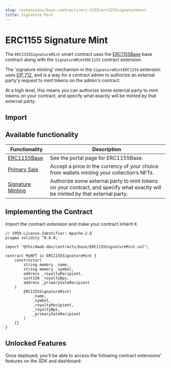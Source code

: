```yaml
---
slug: /extensions/base-contracts/erc-1155/erc1155signaturemint
title: Signature Mint
---
```



# ERC1155 Signature Mint

The `ERC1155SignatureMint` smart contract uses the [ERC1155Base](/extensions/base-contracts/erc-1155/erc1155base) base contract along with the `SignatureMintERC1155` contract extension.

The 'signature minting' mechanism in the `SignatureMintERC1155` extension uses [EIP 712](https://eips.ethereum.org/EIPS/eip-712), and is a way for a contract admin to authorize an external party's request to mint tokens on the admin's contract.

At a high level, this means you can authorize some external party to mint tokens on your contract, and specify what exactly will be minted by that external party.

<ViewContractCodeButton
  link="https://github.com/thirdweb-dev/contracts/blob/main/contracts/base/ERC1155SignatureMint.sol"
  name="ERC1155SignatureMint"
/>

## Import

<ImportSnippet type="base" category="ERC1155" name="ERC1155SignatureMint" />

## Available functionality

| Functionality                                                  | Description                                                                                                                    |
| -------------------------------------------------------------- | ------------------------------------------------------------------------------------------------------------------------------ |
| [ERC1155Base](/extensions/base-contracts/erc-1155/erc1155base) | See the portal page for ERC1155Base.                                                                                           |
| [Primary Sale](/extensions/features/primarysale)               | Accept a price in the currency of your choice from wallets minting your collection’s NFTs.                                     |
| [Signature Minting](/extensions/features/signatureminterc1155) | Authorize some external party to mint tokens on your contract, and specify what exactly will be minted by that external party. |

## Implementing the Contract

Import the contract extension and make your contract inherit it.

```solidity
// SPDX-License-Identifier: Apache-2.0
pragma solidity ^0.8.0;

import "@thirdweb-dev/contracts/base/ERC1155SignatureMint.sol";

contract MyNFT is ERC1155SignatureMint {
    constructor(
        string memory _name,
        string memory _symbol,
        address _royaltyRecipient,
        uint128 _royaltyBps,
        address _primarySaleRecipient
    )
        ERC1155SignatureMint(
            _name,
            _symbol,
            _royaltyRecipient,
            _royaltyBps,
            _primarySaleRecipient
        )
    {}
}
```

## Unlocked Features

Once deployed, you'll be able to access the following contract extensions' features on the SDK and dashboard:

<div className="row" style={{ marginBottom: 24, flexWrap: 'wrap' }}>
<div className="col col--6" style={{marginTop:16}} >
  <QuickstartCard
    name="ERC1155Base"
    link="/extensions/base-contracts/erc-1155/erc1155base#unlocked-features"
    image="/assets/icons/nft.png"
  />
</div>

<div className="col col--6" style={{ marginTop: 16 }}>
  <QuickstartCard
    name="SignatureMint"
    link="/extensions/features/signatureminterc1155#unlocked-features"
    image="/assets/icons/general.png"
  />
</div>

</div>
